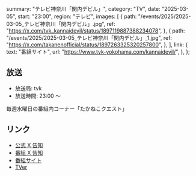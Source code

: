   summary: "テレビ神奈川「関内デビル」",
  category: "TV",
  date: "2025-03-05",
  start: "23:00",
  region: "テレビ",
  images: [
    {
      path: "/events/2025/2025-03-05_テレビ神奈川「関内デビル」.jpg",
      ref: "https://x.com/tvk_kannaidevil/status/1897119887388234078",
    },
    {
      path: "/events/2025/2025-03-05_テレビ神奈川「関内デビル」_1.jpg",
      ref: "https://x.com/takanenofficial/status/1897263325320257800",
    },
  ],
  link: {
    text: "番組サイト",
    url: "https://www.tvk-yokohama.com/kannaidevil/",
  },
};

## 放送

- 放送局: tvk
- 放送時間: 23:00 〜

毎週水曜日の番組内コーナー「たかねこクエスト」

## リンク

- [公式 X 告知](https://x.com/takanenofficial/status/1897263325320257800)
- [番組 X 告知](https://x.com/tvk_kannaidevil/status/1897119887388234078)
- [番組サイト](https://www.tvk-yokohama.com/kannaidevil/)
- [TVer](https://tver.jp/series/srehapgls0)
